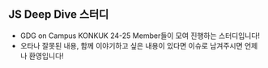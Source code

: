 ## JS Deep Dive 스터디

- GDG on Campus KONKUK 24-25 Member들이 모여 진행하는 스터디입니다!
- 오타나 잘못된 내용, 함께 이야기하고 싶은 내용이 있다면 이슈로 남겨주시면 언제나 환영입니다!
